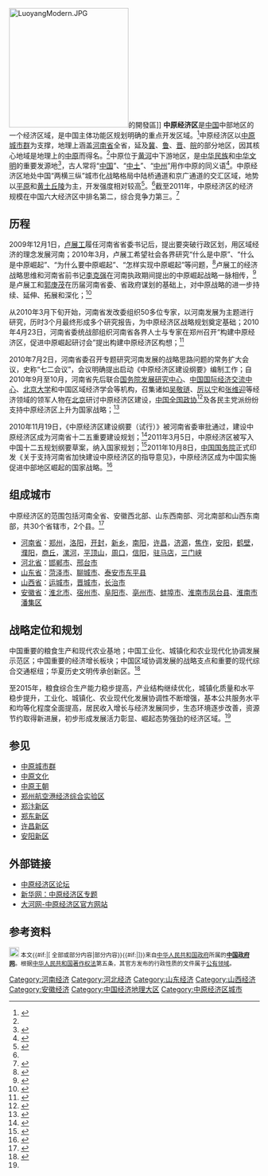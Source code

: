 {{Economic Zone
|名称=中原经济区
|汉语拼音=Zhōngyuán Jīngjìqū
|英语=Central Plains Economic Zone
|图片=Zhongyuan map.png
|图片大小=
|图片说明=中原经济区的大致地理范围
|国家={{PRC}}
|确立时间= 2010年10月19日
|关键人物 =[[李克强|李克强]]、[[卢展工|卢展工]]、[[郭庚茂|郭庚茂]]
|涵盖范围 =[[河南省|河南省]]全部及[[河北省|河北省]]、[[山东省|山东省]]、[[山西省|山西省]]、[[安徽省|安徽省]]部分地区
|总人口=1.7亿
|语言=[[汉语|汉语]]（以[[中原官话|中原官话]]为主）
|文化=[[中原文化|中原文化]]
|总面积=约28.9万平方千米
|地貌=以[[平原|平原]]和[[丘陵|丘陵]]为主
|气候=北亚热带与暖温带过渡区气候
|网址=http://www.zyjjq.com/
|网站名称=中原经济区新闻网
|脚注= 
}}

[[File:LuoyangModern.JPG|240px]]的開發區]]
'''中原经济区'''是[[中国|中国]]中部地区的一个经济区域，是中国主体功能区规划明确的重点开发区域。<ref name="ztghq">{{cite web|url=http://money.163.com/11/0609/08/763I9KJG00253B0H_14.html|title=国务院关于印发全国主体功能区规划的通知|publisher=网易财经|date=2011-06-09|language=zh-hans|access-date=2011-10-21|archive-url=https://web.archive.org/web/20190220001318/http://money.163.com/11/0609/08/763I9KJG00253B0H_14.html|archive-date=2019-02-20|dead-url=yes}}</ref>中原经济区以[[中原城市群|中原城市群]]为支撑，地理上涵盖[[河南省|河南省]]全省，延及[[河北省|冀]]、[[山东省|鲁]]、[[山西省|晋]]、[[安徽省|皖]]的部分地区，因其核心地域是地理上的[[中原|中原]]而得名。<ref name="ctzyjjq"/>中原位于[[黄河|黄河]]中下游地区，是[[中华民族|中华民族]]和[[中华文明|中华文明]]的重要发源地<ref>{{cite journal zh
 | author =张新斌
 | date = 
 | year =2007年 
 | month = 
 | title = 中原文化与商都文化初论
 | journal =《黄河科技大学学报》
 | volume =
 | issue = 04期
 | pages =
 | publisher = 
 | location = 
 | issn =1008-5424
 }}</ref>，古人常将“[[中国|中国]]”、“[[中土|中土]]”、“[[中州|中州]]”用作中原的同义语<ref>{{cite book
  | author = 李民
  | title = 《中原文化与民族复兴》
  | publisher =河南人民出版社
  | year = 2010
  | isbn = 9787215072756
  | pages=第7頁
}}</ref>。中原经济区地处中国“两横三纵”城市化战略格局中陆桥通道和京广通道的交汇区域，地势以[[平原|平原]]和[[黄土|黄土]][[丘陵|丘陵]]为主，开发强度相对较高<ref>{{cite web|accessdate=2014-06-08|url=http://kfq.ce.cn/kfqsy/zt/zyjjq/zyjjqgk/201208/23/t20120823_574072.shtml|title=中原经济区概况|publisher=中国经济网|deadurl=yes|archiveurl=https://web.archive.org/web/20140829131722/http://kfq.ce.cn/kfqsy/zt/zyjjq/zyjjqgk/201208/23/t20120823_574072.shtml|archivedate=2014-08-29}}</ref>。<ref name="ztghq"/>截至2011年，中原经济区的经济规模在中国六大经济区中排名第二，综合竞争力第三。<ref>{{cite web|url=http://politics.people.com.cn/GB/14562/14124378.html|title=中原经济区在六大经济区中排名第二，综合竞争力第三|publisher=人民网|date=2011年3月11日|language=zh-cn|accessdate=2011年10月23日|archive-date=2020年5月19日|archive-url=https://web.archive.org/web/20200519050824/http://politics.people.com.cn/GB/14562/14124378.html|dead-url=no}}</ref>

== 历程 ==
2009年12月1日，[[卢展工|卢展工]]履任河南省省委书记后，提出要突破行政区划，用区域经济的理念发展河南；2010年3月，卢展工希望社会各界研究“什么是中原”、“什么是中原崛起”、“为什么要中原崛起”、“怎样实现中原崛起”等问题，<ref name="jjqlc">{{cite web|url=http://news.china.com.cn/rollnews/2011-08/09/content_9417807.htm|title=为中原经济区建设提供更有力的理论支持|publisher=中国日报网|date=2011-08-09| language =zh-hans }}</ref>卢展工的经济战略思维和河南省前书记[[李克强|李克强]]在河南执政期间提出的中原崛起战略一脉相传，<ref>{{cite web|url=http://www.people.com.cn/GB/jingji/1045/3190059.html|title=中国经济周刊封面文章：中原凭什么崛起？|publisher=《中国经济周刊》|date=2005年2月21日|language=zh-hans|accessdate=2011年10月21日|archive-date=2020年5月19日|archive-url=https://web.archive.org/web/20200519050827/http://www.people.com.cn/GB/jingji/1045/3190059.html|dead-url=no}}</ref>是卢展工和[[郭庚茂|郭庚茂]]在历届河南省委、省政府谋划的基础上，对中原战略的进一步持续、延伸、拓展和深化；<ref>{{cite web|url=http://news.cntv.cn/20110110/100857.shtml|title=情聚中原给力中原经济区|publisher=中国网络电视台|date=2011年1月10日|language=zh-hans|accessdate=2011年10月21日|archive-date=2020年11月11日|archive-url=https://web.archive.org/web/20201111020919/http://news.cntv.cn/20110110/100857.shtml|dead-url=no}}</ref>

从2010年3月下旬开始，河南省发改委组织50多位专家，以河南发展为主题进行研究，历时3个月最终形成多个研究报告，为中原经济区战略规划奠定基础；2010年4月23日，河南省委统战部组织河南省各界人士与专家在郑州召开“构建中原经济区，促进中原崛起研讨会”提出构建中原经济区构想；<ref>{{cite web|url=http://www.cnr.cn/hnfw/zbzy/zydt/201101/t20110127_507628931.html|title=“中原经济区”是这样诞生的|publisher=中国广播网|date=2011-01-27| language =zh-hans }}</ref>

2010年7月2日，河南省委召开专题研究河南发展的战略思路问题的常务扩大会议，史称“七二会议”，会议明确提出启动《中原经济区建设纲要》编制工作；自2010年9月至10月，河南省先后联合[[国务院发展研究中心|国务院发展研究中心]]、[[中国国际经济交流中心|中国国际经济交流中心]]、[[北京大学|北京大学]]和中国区域经济学会等机构，召集诸如[[吴敬琏|吴敬琏]]、[[厉以宁|厉以宁]]和[[张维迎|张维迎]]等经济领域的领军人物在[[北京|北京]]研讨中原经济区建设，[[中国人民政治协商会议|中国全国政协]]<ref>{{cite web|url=http://www.chinadaily.com.cn/hqgj/jryw/2011-10-21/content_4132392.html|title=各级政协组织推动中原经济区建设|publisher=中国日报|date=2011-10-21|language=zh-hans}}{{dead link|date=2017年11月 |bot=InternetArchiveBot |fix-attempted=yes }}</ref>及各民主党派纷纷支持中原经济区上升为国家战略；<ref>{{cite web|url=http://news.dahe.cn/2010/1230/100471565/index.html|title=中国顶尖学者畅谈中原经济区|publisher=大河网|date=2010年9月5日|language=zh-hans|accessdate=2011年10月21日|archive-date=2020年11月30日|archive-url=https://web.archive.org/web/20201130220541/http://news.dahe.cn/2010/1230/100471565/index.html|dead-url=no}}</ref>

2010年11月19日，《中原经济区建设纲要（试行）》被河南省委审批通过，建设中原经济区成为河南省十二五重要建设规划；<ref>{{cite web|url=http://henan.sina.com.cn/news/z/2010-11-20/63-45461.html|title=河南省委八届十一次全会在郑州举行|publisher=新浪河南|date=2010年11月20日|language=zh-hans|accessdate=2011-10-21|archive-date=2012-07-08|archive-url=https://archive.is/20120708170826/http://henan.sina.com.cn/news/z/2010-11-20/63-45461.html|dead-url=no}}</ref>2011年3月5日，中原经济区被写入中国十二五规划纲要草案，纳入国家规划；<ref>{{cite web|url=http://henan.sina.com.cn/finance/y/2011-01-27/139-16296.html|title=中原经济区正式纳入国家规划 上升国家战略层面|publisher=新浪网|date=2011年1月27日|language=zh-hans|accessdate=2011-02-24|archive-date=2016-03-04|archive-url=https://web.archive.org/web/20160304191704/http://henan.sina.com.cn/finance/y/2011-01-27/139-16296.html|dead-url=no}}</ref>2011年10月8日，[[中国国务院|中国国务院]]正式印发《关于支持河南省加快建设中原经济区的指导意见》，中原经济区成为中国实施促进中部地区崛起的国家战略。<ref name="ctzyjjq">{{cite web|url=http://www.gov.cn/zwgk/2011-10/07/content_1963574.htm|title=国务院关于支持河南省加快建设中原经济区的指导意见|publisher=中国政府网|date=2011年10月7日|language=zh-hans|accessdate=2011年10月21日|archive-date=2011年10月9日|archive-url=https://web.archive.org/web/20111009211753/http://www.gov.cn/zwgk/2011-10/07/content_1963574.htm|dead-url=no}}</ref>

== 组成城市 ==

中原经济区的范围包括河南全省、安徽西北部、山东西南部、河北南部和山西东南部，共30个省辖市，2个县。<ref>{{cite web|url=http://finance.sina.com/gb/chinamkt/sinacn/20110309/0112242835.html|title=中原经济区获批 两会后发布规划|publisher=新浪网|date=2011年3月9日|language=zh-hans|accessdate=2011年3月9日|archive-date=2020年11月5日|archive-url=https://web.archive.org/web/20201105025311/http://finance.sina.com/gb/chinamkt/sinacn/20110309/0112242835.html|dead-url=no}}</ref>
*[[河南省|河南省]]：[[郑州市|郑州]]，[[洛阳市|洛阳]]，[[开封市|开封]]，[[新乡市|新乡]]，[[南阳市|南阳]]，[[许昌市|许昌]]，[[济源市|济源]]，[[焦作市|焦作]]，[[安阳市|安阳]]，[[鹤壁市|鹤壁]]，[[濮阳市|濮阳]]，[[商丘市|商丘]]，[[漯河市|漯河]]，[[平顶山市|平顶山]]，[[周口市|周口]]，[[信阳市|信阳]]，[[驻马店市|驻马店]]，[[三门峡市|三门峡]]
*[[河北省|河北省]]：[[邯郸市|邯郸市]]、[[邢台市|邢台市]]
*[[山东省|山东省]]：[[菏泽市|菏泽市]]、[[聊城市|聊城市]]、[[东平县|泰安市东平县]]
*[[山西省|山西省]]：[[运城市|运城市]]，[[晋城市|晋城市]]，[[长治市|长治市]]
*[[安徽省|安徽省]]：[[淮北市|淮北市]]、[[宿州市|宿州市]]、[[阜阳市|阜阳市]]、[[亳州市|亳州市]]、[[蚌埠市|蚌埠市]]、[[凤台县|淮南市凤台县]]、[[潘集区|淮南市潘集区]]

== 战略定位和规划 ==

中国重要的粮食生产和现代农业基地；中国工业化、城镇化和农业现代化协调发展示范区；中国重要的经济增长板块；中国区域协调发展的战略支点和重要的现代综合交通枢纽；华夏历史文明传承创新区。<ref>{{cite web|url=http://www.cnr.cn/hnfw/xwzx/yw/201009/t20100929_507116811.html|title=中原经济区建设 以大范围、大概念促大趋势成大战略|publisher=|date=|language=zh-hans|accessdate=2010-10-05|archive-date=2012-02-24|archive-url=https://web.archive.org/web/20120224000802/http://www.cnr.cn/hnfw/xwzx/yw/201009/t20100929_507116811.html|dead-url=no}}</ref>

至2015年，粮食综合生产能力稳步提高，产业结构继续优化，城镇化质量和水平稳步提升，工业化、城镇化、农业现代化发展协调性不断增强，基本公共服务水平和均等化程度全面提高，居民收入增长与经济发展同步，生态环境逐步改善，资源节约取得新进展，初步形成发展活力彰显、崛起态势强劲的经济区域。<ref name="ctzyjjq"/>

== 参见 ==
* [[中原城市群|中原城市群]]
* [[中原文化|中原文化]]
* [[中原王朝|中原王朝]]
* [[郑州航空港经济综合实验区|郑州航空港经济综合实验区]]
* [[郑汴新区|郑汴新区]]
* [[郑东新区|郑东新区]]
* [[许昌新区|许昌新区]]
* [[安阳新区|安阳新区]]

== 外部链接 ==
* [https://web.archive.org/web/20110731033159/http://www.fercc.org/portal.php 中原经济区论坛]
* [http://www.ha.xinhuanet.com/fuwu/kaogu/kgbk.htm 新华网：中原经济区专题]{{Wayback|url=http://www.ha.xinhuanet.com/fuwu/kaogu/kgbk.htm |date=20201130182308 }}
* [http://news.dahe.cn/2011/6332/100724331/ 大河网-中原经济区官方网站]{{Wayback|url=http://news.dahe.cn/2011/6332/100724331/ |date=20201111024001 }}

== 参考资料 ==
{{Wikisource|国务院关于支持河南省加快建设中原经济区的指导意见}}
{{reflist}}
<small>[[File:Flag_of_the_People's_Republic_of_China.svg|20px]] 本文{{#if:{{{1|}}}|[{{{1}}} 全部或部分内容|部分内容}}{{#if:{{{1|}}}|]}}来自[[中华人民共和国政府|中华人民共和国政府]]所属的'''[[中国政府网|中国政府网]]'''。根据[[wikisource:zh:中华人民共和国著作权法|中华人民共和国著作权法]]第五条，其官方发布的行政性质的文件属于[[公有领域|公有领域]]。</small>

{{中原经济区}}
{{中国经济区}}

{{中国经济}}
[[Category:河南经济|Category:河南经济]]
[[Category:河北经济|Category:河北经济]]
[[Category:山东经济|Category:山东经济]]
[[Category:山西经济|Category:山西经济]]
[[Category:安徽经济|Category:安徽经济]]
[[Category:中国经济地理大区|Category:中国经济地理大区]]
[[Category:中原经济区城市|Category:中原经济区城市]]